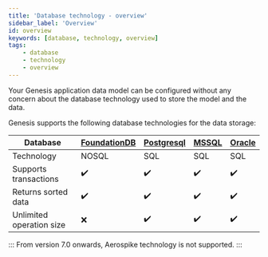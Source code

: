 ```yaml
---
title: 'Database technology - overview'
sidebar_label: 'Overview'
id: overview
keywords: [database, technology, overview]
tags:
    - database
    - technology
    - overview
---
```


Your Genesis application data model can be configured without any concern about the database technology used to store the model and the data.

Genesis supports the following database technologies for the data storage:

| Database | [FoundationDB](../../../database/database-technology/foundationdb/) | [Postgresql](../../../database/database-technology/sql/#postgresql) | [MSSQL](../../../database/database-technology/sql/#sql-server) | [Oracle](../../../database/database-technology/sql/#oracle) |
| --- | --- | --- | ---------------------------------------------------|-----------------------------------------------------|
| Technology | NOSQL | SQL | SQL                                               | SQL                                                 |
| Supports transactions | ✔️ | ✔️ | ✔️                                                | ✔️                                                  |
| Returns sorted data | ✔️ | ✔️ | ✔️                                                | ✔️                                                  |
| Unlimited operation size | ❌ | ✔️ | ✔️                                                | ✔️                                                  |

:::
From version 7.0 onwards, Aerospike technology is not supported.
:::
